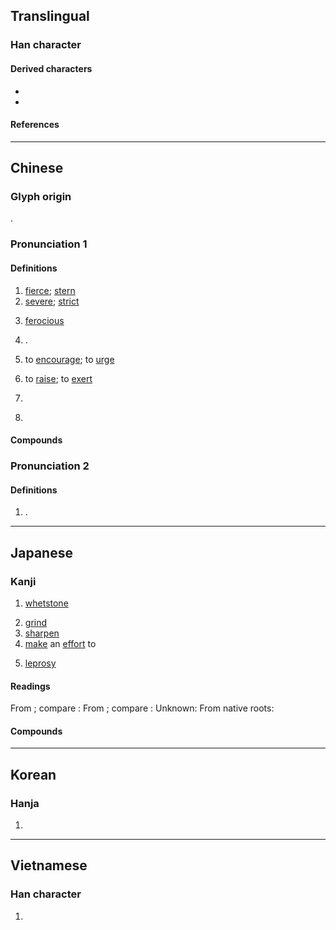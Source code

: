 {{also|厉}}
{{character info}}
==Translingual==

===Han character===
{{Han char|rn=27|rad=厂|as=12|sn=14|four=71227|canj=MTWB|ids=⿸厂萬}}

====Derived characters====
* {{l|mul|[[𡂖]], [[巁]], [[𢤆]], [[濿]]([[𪵱]]), [[𤢵]], [[𬩤]], [[曞]], [[櫔]], [[爄]]([[𤇃]]), [[犡]], [[𤪲]], [[禲]], [[矋]], [[礪]]([[砺]]), [[𥣭]], [[𧞵]], [[糲]]([[粝]]), [[𦆨]], [[蠣]]([[蛎]]), [[𧭡]], [[𧸱]], [[𨇆]], [[𨯅]], [[𮩖]], [[𩧃]], [[鱱]], [[𪙺]]}}
* {{l|mul|[[勵]]([[励]]), [[𨞺]], [[𧢝]], [[𧖄]]}}

====References====
{{Han ref|kx=0163.090|dkj=03041|dj=0371.110|hdz=10077.170|uh=53B2}}

----

==Chinese==
{{zh-forms|s=厉}}

===Glyph origin===
{{Han etym}}
{{Han compound|厂|蠆|ls=psc|c1=s|c2=p|abb2=y}}.

===Pronunciation 1===
{{zh-pron
|m=lì
|c=lai6
|h=pfs=li
|j=li3
|md=lâ̤
|mn=lī/lē
|mn_note=lī - vernacular; lē - literary
|mn-t=li6
|w=3li
|mc=y
|oc=y
|ma=
|cat=n,v,pn
}}

====Definitions====
{{zh-hanzi}}

# [[fierce]]; [[stern]]
# [[severe]]; [[strict]]
#: {{zh-x|嚴厲|strict; stern; sever}}
# [[ferocious]]
# {{lb|zh|classical}} {{n-g|Same as}} {{zh-l|礪|[[whetstone]]; to [[sharpen]]}}.
# {{lb|zh|literary}} to [[encourage]]; to [[urge]]
# {{lb|zh|literary}} to [[raise]]; to [[exert]]
# {{zh-o}} {{zh-alt-form|濿|to [[ford]]}}
# {{surname|zh}}

====Compounds====
{{zh-der|厲階|哀厲|凌厲攻勢|厲色|奮發蹈厲|厲民|厲鬼|再接再厲|幽厲|崇化厲俗|厲兵|厲疾|厲聲|周厲王|夭厲|厲風|帶厲山河|惕厲|厲兵秣馬|厲兵粟馬|厲行|大厲|厲吼|厲精更始|帶河厲山|厲精圖治|厲害|峻厲|峭厲|厲精求治|厲精|嚴厲|厲行節約|外厲內荏|夕惕若厲|慘厲|嚴詞厲色|厲禁|厲節|厲神|厲世摩鈍|妖厲|凌厲|暴厲之氣|磨厲以須|清厲|摩厲以須|發揚蹈厲|玄厲|激厲|深厲淺揭|發揚踔厲|淬厲|秣馬厲兵|橫厲|礱厲|正顏厲色|檢厲|敷張揚厲|揚厲|疾言厲色|氛厲|敦世厲俗|盛食厲兵|暴厲|皎厲|敕厲|激貪厲俗|淒厲|敦風厲俗|泰山若厲|正言厲顏|矯厲|疥厲|正言厲色|勗厲|暴厲恣睢|聲色俱厲|訾厲|藻厲|詬厲|蹈厲奮發|色厲內荏|繕甲厲兵|粗聲厲語|選士厲兵|變本加厲|風厲|雷厲風飛|飭厲|雷厲風行|雷厲|蹈厲之志|辭色俱厲|踔厲風發|鋪張揚厲|色厲|厲山|厲厲}}

===Pronunciation 2===
{{zh-pron
|m=lài,lì
|cat=
}}

====Definitions====
{{zh-hanzi}}

# {{n-g|Same as}} {{zh-l|癩}}.

----

==Japanese==

===Kanji===
{{ja-kanji|grade=|rs=厂12}}

# [[whetstone]]
#: {{syn|ja|礪}}
# [[grind]]
# [[sharpen]]
# [[make]] an [[effort]] to
#: {{syn|ja|励}}
# [[leprosy]]
#: {{syn|ja|癩}}

====Readings====
From {{der|ja|ltc|-}} {{ltc-l|厲|id=1}}; compare {{cog|cmn|厲|tr=lì}}:
{{ja-readings
|goon=らい<らい
|kanon=れい<れい
}}
From {{der|ja|ltc|-}} {{ltc-l|厲|tr=lɑi<sup>H</sup>}}<!--癩-->; compare {{cog|cmn|厲|tr=lài}}:
{{ja-readings
|goon=らい<らい
|kanon=らい<らい
}}
Unknown: {{rfv-pron|ja|sort=厂12}}
{{ja-readings
|on=れち, れつ
}}
From native {{w|Japanese_language|Japanese}} roots:
{{ja-readings
|kun=きつい, こする, と-, といし-, と-ぐ, はげ-しい, はげ-ます, はげ-む
}}

====Compounds====
{{col2-u|ja
|{{ja-r|厲%人|らい%じん}} ({{ja-r|癩%人|らい%じん|rom=-}})
|{{ja-r|厲%疾|らい%しつ}} ({{ja-r|癩%疾|らい%しつ|rom=-}})
|{{ja-r|厲%疫|れい%えき}}
|{{ja-r|厲%王|れい%おう}}
|{{ja-r|厲%階|れい%かい}}
|{{ja-r|厲%鬼|れい%き}}
|{{ja-r|厲%気|れい%き}}
|{{ja-r|厲%行|れい%こう}} ({{ja-r|励%行|れい%こう|rom=-}}, {{ja-r|礪%行|れい%こう|rom=-}})
|{{ja-r|厲%志|れい%し}} ({{ja-r|励%志|れい%し|rom=-}})
|{{ja-r|厲%疾|れい%しつ}}
|{{ja-r|厲%色|れい%しょく}}
|{{ja-r|厲%声|れい%せい}} ({{ja-r|励%声|れい%せい|rom=-}})
|{{ja-r|厲%精|れい%せい}} ({{ja-r|励%精|れい%せい|rom=-}})
|{{ja-r|厲%石|れい%せき}}
|{{ja-r|厲%節|れい%せつ}} ({{ja-r|励%節|れい%せつ|rom=-}})
|{{ja-r|厲%風|れい%ふう}}
|{{ja-r|厲%民|れい%みん}}
|{{ja-r|横%厲|おう%れい}}
|{{ja-r|激%厲|げき%れい}} ({{ja-r|激%励|げき%れい|rom=-}})
|{{ja-r|矜%厲|きょう%れい}}
|{{ja-r|矯%厲|きょう%れい}} ({{ja-r|矯%励|きょう%れい|rom=-}})
|{{ja-r|虚%厲|きょ%れい}}
|{{ja-r|厳%厲|げん%れい}}
|{{ja-r|詬%厲|こう%れい}}
|{{ja-r|高%厲|こう%れい}}
|{{ja-r|刻%厲|こく%れい}} ({{ja-r|刻%励|こく%れい|rom=-}})
|{{ja-r|淬%厲|さい%れい}} ({{ja-r|淬%励|さい%れい|rom=-}})
|{{ja-r|鑽%厲|さん%れい}} ({{ja-r|鑽%礪|さん%れい|rom=-}})
|{{ja-r|色%厲|しき%れい}}
|{{ja-r|砥%厲|し%れい|rom=-}}, {{ja-r|厎%厲|し%れい}} ({{ja-r|砥%礪|し%れい|rom=-}})
|{{ja-r|疵%厲|し%れい}} ({{ja-r|疵%癘|し%れい|rom=-}})
|{{ja-r|奨%厲|しょう%れい}} ({{ja-r|奨%励|しょう%れい|rom=-}})
|{{ja-r|峭%厲|しょう%れい}}
|{{ja-r|瘴%厲|しょう%れい}} ({{ja-r|瘴%癘|しょう%れい|rom=-}})
|{{ja-r|精%厲|せい%れい}}
|{{ja-r|藻%厲|そう%れい}}
|{{ja-r|率%厲|そつ%れい}} ({{ja-r|率%励|そつ%れい|rom=-}})
|{{ja-r|粗%厲|そ%れい}}
|{{ja-r|飭%厲|ちょく%れい}} ({{ja-r|勅%励|ちょく%れい|rom=-}}, {{ja-r|飭%励|ちょく%れい|rom=-}})
|{{ja-r|督%厲|とく%れい}} ({{ja-r|督%励|とく%れい|rom=-}})
|{{ja-r|風%厲|ふう%れい}}
|{{ja-r|忿%厲|ふん%れい}}
|{{ja-r|勉%厲|べん%れい}} ({{ja-r|勉%励|べん%れい|rom=-}}, {{ja-r|勉%礪|べん%れい|rom=-}})
|{{ja-r|磨%厲|ま%れい}} ({{ja-r|磨%礪|ま%れい|rom=-}})
|{{ja-r|凌%厲|りょう%れい}}
|{{ja-r|礱%厲|ろう%れい}} ({{ja-r|礱%礪|ろう%れい|rom=-}})
}}

----

==Korean==

===Hanja===
{{ko-hanja|려}}

# {{rfdef|ko|sort=厂12}}

----

==Vietnamese==

===Han character===
{{vi-readings|reading=[[lẹ]], [[lệ]]|rs=厂12}}

# {{rfdef|vi|sort=厂12}}